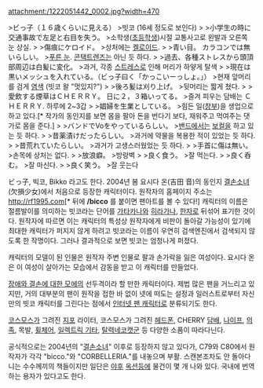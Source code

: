 attachment:/1222051442_0002.jpg?width=470

>ビっ子（１６歳くらいに見える）
>빗코 (16세 정도로 보인다)
>  
>小学生の時に交通事故で左足と右目を失う。
>소학생([[초등학생]])시절 교통사고로 왼발과 오른쪽 눈 상실.
>  
>傷痕にケロイド。
>상처에는 [[켈로이드]].
>  
>青い目。 カラコンでは無いらしい。
>[[눈/청색|푸른 눈]]. [[콘택트렌즈]]는 아닌 듯 하다.
>  
>過去、各種ストレスから頭頂部周辺は白髪に変化。
>과거, 각종 [[스트레스]]로 인해 머리가 하얗게 탈색
>  
>現在は黒いメッシュを入れている。（ビっ子曰く「かっこいーっしょ。」）
>현재 앞머리를 검게 [[염색]] (빗코 왈 "멋있지?")
>  
>後ろ髪は刈り上げ。
>뒷머리는 짧게 쳤다.
>  
>愛飲する煙草はＣＨＥＲＲＹ。 日に２，３箱いってる。
>즐겨 피우는 담배는 ＣＨＥＲＲＹ. 하루에 2~3갑
>  
>娼婦を生業としている。
>힘든 일([[창부]])을 생업으로 하고 있다.[* 작가의 동인지를 보면 몸을 팔아 돈을 번다기 보다, 재워주고 먹여주는 댓가로 몸을 준다.]
>  
>バンドでVoをやっているらしい。
>[[밴드]]에서는 [[보컬]]을 하고 있는 듯 하다.
>  
>昔薬漬けだったらしい。
>과거에 약물을 복용한 적이 있었는 듯 하다.
>  
>昔荒れていたらしい。
>과거가 고생스러웠었는 듯 하다.
>  
>手首に傷は無い。
>손목에 상처는 없다.
>  
>放浪癖。
>방랑벽
>  
>良く食う。
>잘 먹는다.
>  
>良く呑む。
>잘 마신다.
>  
>良く笑う。
>잘 웃는다 

ビっ子, 빅코, Bikko 라고도 한다. 
2004년 봄 요시다 온(吉田 音)의 동인지 [[결손소녀]](欠損少女)에서 처음으로 등장한 캐릭터이다. 원작자의 홈페이지 주소는 [[http://rf1995.com]][* 뒤에 '''/bicco''' 를 붙이면 팬아트를 볼 수 있다!]
캐릭터의 이름은 절름발이를 의미하는 빗코라는 단어를 [[가타카나]]와 [[히라가나]], [[한자]]로 뒤섞어 표기한 것이다. 원작자에 따르면 이는 캐릭터의 특성상 원작자에게 비판이 돌아갈 가능성이 있기에 최대한 캐릭터가 퍼지지 않게 하려고 빗코라는 이름이 우연히 검색엔진에서 검색되지 않도록 한 작명이다. 그러나 결과적으로 보면 빗코는 엄청나게 퍼졌다.

캐릭터의 모델이 된 인물은 원작자 주변 인물로 팔과 손가락을 잃은 여성이다. 요시다 온은 이 여성이 살아가는 모습에서 감동을 받고 이 캐릭터를 만들었다.

[[장애와 결손에 대한 모에]]의 선두격이라 할 만한 캐릭터이다. 제법 많은 팬을 거느리고 있지만, 거의 대부분의 팬이 원작을 접한 바 없이 넷에 떠도는 설정과 일러스트로부터 자신만의 빗코 캐릭터를 그린다는 점에서 [[인터넷 팬 캐릭터]]로 분류되기도 한다.

[[코스모스]]가 그려진 [[지포]] 라이터, 코스모스가 그려진 [[헤드폰]], CHERRY [[담배]], [[나이프]], [[의족]], 목발, [[휠체어]], [[일렉트릭 기타]], [[탈력네코캣군]] 등 다양한 소품이 따라다닌다.

공식적으로는 2004년의 "[[결손소녀]]" 이후로 등장하지 않고 있다가, C79와 C80에서 원작자가 각각 "bicco."와 "CORBELLERIA."를 내놓으며 부활. 스캔본조차도 안 돌아다니는 수수께끼의 책들이지만 일단은 [[야후]] [[옥션]]등에 물건이 몇 개 나와 있다.
국내에 번역하는 용자가 있다고도 한다.
